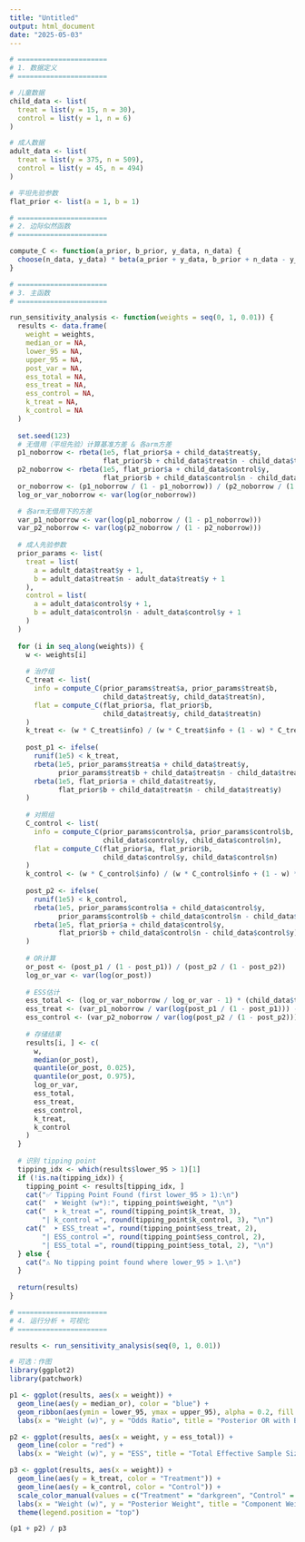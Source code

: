 ```yaml
---
title: "Untitled"
output: html_document
date: "2025-05-03"
---
```


```r
# ======================
# 1. 数据定义
# ======================

# 儿童数据
child_data <- list(
  treat = list(y = 15, n = 30),
  control = list(y = 1, n = 6)
)

# 成人数据
adult_data <- list(
  treat = list(y = 375, n = 509),
  control = list(y = 45, n = 494)
)

# 平坦先验参数
flat_prior <- list(a = 1, b = 1)

# ======================
# 2. 边际似然函数
# ======================

compute_C <- function(a_prior, b_prior, y_data, n_data) {
  choose(n_data, y_data) * beta(a_prior + y_data, b_prior + n_data - y_data) / beta(a_prior, b_prior)
}

# ======================
# 3. 主函数
# ======================

run_sensitivity_analysis <- function(weights = seq(0, 1, 0.01)) {
  results <- data.frame(
    weight = weights,
    median_or = NA,
    lower_95 = NA,
    upper_95 = NA,
    post_var = NA,
    ess_total = NA,
    ess_treat = NA,
    ess_control = NA,
    k_treat = NA,
    k_control = NA
  )
  
  set.seed(123)
  # 无借用（平坦先验）计算基准方差 & 各arm方差
  p1_noborrow <- rbeta(1e5, flat_prior$a + child_data$treat$y,
                       flat_prior$b + child_data$treat$n - child_data$treat$y)
  p2_noborrow <- rbeta(1e5, flat_prior$a + child_data$control$y,
                       flat_prior$b + child_data$control$n - child_data$control$y)
  or_noborrow <- (p1_noborrow / (1 - p1_noborrow)) / (p2_noborrow / (1 - p2_noborrow))
  log_or_var_noborrow <- var(log(or_noborrow))

  # 各arm无借用下的方差
  var_p1_noborrow <- var(log(p1_noborrow / (1 - p1_noborrow)))
  var_p2_noborrow <- var(log(p2_noborrow / (1 - p2_noborrow)))
  
  # 成人先验参数
  prior_params <- list(
    treat = list(
      a = adult_data$treat$y + 1,
      b = adult_data$treat$n - adult_data$treat$y + 1
    ),
    control = list(
      a = adult_data$control$y + 1,
      b = adult_data$control$n - adult_data$control$y + 1
    )
  )
  
  for (i in seq_along(weights)) {
    w <- weights[i]
    
    # 治疗组
    C_treat <- list(
      info = compute_C(prior_params$treat$a, prior_params$treat$b,
                       child_data$treat$y, child_data$treat$n),
      flat = compute_C(flat_prior$a, flat_prior$b,
                       child_data$treat$y, child_data$treat$n)
    )
    k_treat <- (w * C_treat$info) / (w * C_treat$info + (1 - w) * C_treat$flat)
    
    post_p1 <- ifelse(
      runif(1e5) < k_treat,
      rbeta(1e5, prior_params$treat$a + child_data$treat$y,
            prior_params$treat$b + child_data$treat$n - child_data$treat$y),
      rbeta(1e5, flat_prior$a + child_data$treat$y,
            flat_prior$b + child_data$treat$n - child_data$treat$y)
    )
    
    # 对照组
    C_control <- list(
      info = compute_C(prior_params$control$a, prior_params$control$b,
                       child_data$control$y, child_data$control$n),
      flat = compute_C(flat_prior$a, flat_prior$b,
                       child_data$control$y, child_data$control$n)
    )
    k_control <- (w * C_control$info) / (w * C_control$info + (1 - w) * C_control$flat)
    
    post_p2 <- ifelse(
      runif(1e5) < k_control,
      rbeta(1e5, prior_params$control$a + child_data$control$y,
            prior_params$control$b + child_data$control$n - child_data$control$y),
      rbeta(1e5, flat_prior$a + child_data$control$y,
            flat_prior$b + child_data$control$n - child_data$control$y)
    )
    
    # OR计算
    or_post <- (post_p1 / (1 - post_p1)) / (post_p2 / (1 - post_p2))
    log_or_var <- var(log(or_post))
    
    # ESS估计
    ess_total <- (log_or_var_noborrow / log_or_var - 1) * (child_data$treat$n + child_data$control$n)
    ess_treat <- (var_p1_noborrow / var(log(post_p1 / (1 - post_p1))) - 1) * child_data$treat$n
    ess_control <- (var_p2_noborrow / var(log(post_p2 / (1 - post_p2))) - 1) * child_data$control$n
    
    # 存储结果
    results[i, ] <- c(
      w,
      median(or_post),
      quantile(or_post, 0.025),
      quantile(or_post, 0.975),
      log_or_var,
      ess_total,
      ess_treat,
      ess_control,
      k_treat,
      k_control
    )
  }
  
  # 识别 tipping point
  tipping_idx <- which(results$lower_95 > 1)[1]
  if (!is.na(tipping_idx)) {
    tipping_point <- results[tipping_idx, ]
    cat("✅ Tipping Point Found (first lower_95 > 1):\n")
    cat("  ➤ Weight (w*):", tipping_point$weight, "\n")
    cat("  ➤ k_treat =", round(tipping_point$k_treat, 3),
        "| k_control =", round(tipping_point$k_control, 3), "\n")
    cat("  ➤ ESS_treat =", round(tipping_point$ess_treat, 2),
        "| ESS_control =", round(tipping_point$ess_control, 2),
        "| ESS_total =", round(tipping_point$ess_total, 2), "\n")
  } else {
    cat("⚠️ No tipping point found where lower_95 > 1.\n")
  }
  
  return(results)
}

# ======================
# 4. 运行分析 + 可视化
# ======================

results <- run_sensitivity_analysis(seq(0, 1, 0.01))

# 可选：作图
library(ggplot2)
library(patchwork)

p1 <- ggplot(results, aes(x = weight)) +
  geom_line(aes(y = median_or), color = "blue") +
  geom_ribbon(aes(ymin = lower_95, ymax = upper_95), alpha = 0.2, fill = "blue") +
  labs(x = "Weight (w)", y = "Odds Ratio", title = "Posterior OR with Borrowing")

p2 <- ggplot(results, aes(x = weight, y = ess_total)) +
  geom_line(color = "red") +
  labs(x = "Weight (w)", y = "ESS", title = "Total Effective Sample Size")

p3 <- ggplot(results, aes(x = weight)) +
  geom_line(aes(y = k_treat, color = "Treatment")) +
  geom_line(aes(y = k_control, color = "Control")) +
  scale_color_manual(values = c("Treatment" = "darkgreen", "Control" = "purple")) +
  labs(x = "Weight (w)", y = "Posterior Weight", title = "Component Weights") +
  theme(legend.position = "top")

(p1 + p2) / p3

```




